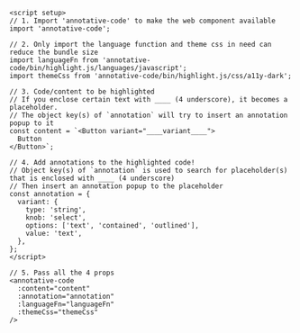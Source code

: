 ```vue filename="/components/CodeDemo.vue" copy
<script setup>
// 1. Import 'annotative-code' to make the web component available
import 'annotative-code';

// 2. Only import the language function and theme css in need can reduce the bundle size
import languageFn from 'annotative-code/bin/highlight.js/languages/javascript';
import themeCss from 'annotative-code/bin/highlight.js/css/a11y-dark';

// 3. Code/content to be highlighted
// If you enclose certain text with ____ (4 underscore), it becomes a placeholder.
// The object key(s) of `annotation` will try to insert an annotation popup to it
const content = `<Button variant="____variant____">
  Button
</Button>`;

// 4. Add annotations to the highlighted code!
// Object key(s) of `annotation` is used to search for placeholder(s) that is enclosed with ____ (4 underscore)
// Then insert an annotation popup to the placeholder
const annotation = {
  variant: {
    type: 'string',
    knob: 'select',
    options: ['text', 'contained', 'outlined'],
    value: 'text',
  },
};
</script>

// 5. Pass all the 4 props
<annotative-code
  :content="content"
  :annotation="annotation"
  :languageFn="languageFn"
  :themeCss="themeCss"
/>
```
